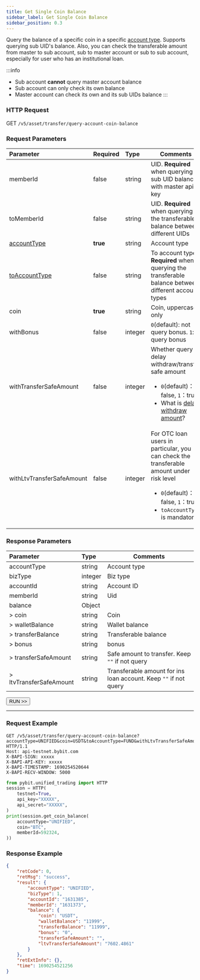 ```yaml
---
title: Get Single Coin Balance
sidebar_label: Get Single Coin Balance
sidebar_position: 0.3
---
```


Query the balance of a specific coin in a specific [account type](../../enum#accounttype). Supports querying sub UID's balance.
Also, you can check the transferable amount from master to sub account, sub to master account or sub to sub account, especially
for user who has an institutional loan.

:::info
* Sub account **cannot** query master account balance
* Sub account can only check its own balance
* Master account can check its own and its sub UIDs balance
:::

### HTTP Request
GET `/v5/asset/transfer/query-account-coin-balance`

### Request Parameters
| Parameter | Required | Type | Comments|
|:----- |:-------|:-----|------ |
|memberId |false |string |UID. **Required** when querying sub UID balance with master api key |
|toMemberId |false |string |UID. **Required** when querying the transferable balance between different UIDs |
|[accountType](../../enum#accounttype) |**true** |string |Account type |
|[toAccountType](../../enum#accounttype) |false |string |To account type. **Required** when querying the transferable balance between different account types|
|coin |**true** |string |Coin, uppercase only |
|withBonus |false |integer |`0`(default): not query bonus. `1`: query bonus  |
|withTransferSafeAmount|false |integer |Whether query delay withdraw/transfer safe amount <ul><li>`0`(default)：false, `1`：true</li><li>What is [delay withdraw amount](delay-amount#)?</li></ul> |
|withLtvTransferSafeAmount|false |integer |For OTC loan users in particular, you can check the transferable amount under risk level<ul><li>`0`(default)：false, `1`：true</li><li>`toAccountType` is mandatory</li></ul> |

### Response Parameters
| Parameter | Type | Comments|
|:----- |:-----|----- |
|accountType |string |Account type |
|bizType |integer |Biz type |
|accountId |string |Account ID |
|memberId |string |Uid |
|balance |Object | |
|> coin |string |Coin |
|> walletBalance |string |Wallet balance |
|> transferBalance |string |Transferable balance |
|> bonus |string |bonus |
|> transferSafeAmount |string |Safe amount to transfer. Keep `""` if not query|
|> ltvTransferSafeAmount |string |Transferable amount for ins loan account. Keep `""` if not query|

<a href="/api-explorer/v5/asset/account-coin-balance"><Button>RUN >></Button></a>

---

### Request Example

<Tabs groupId="programming-languages">
<TabItem value="http" label="HTTP">

```http
GET /v5/asset/transfer/query-account-coin-balance?accountType=UNIFIED&coin=USDT&toAccountType=FUND&withLtvTransferSafeAmount=1 HTTP/1.1
Host: api-testnet.bybit.com
X-BAPI-SIGN: xxxxx
X-BAPI-API-KEY: xxxxx
X-BAPI-TIMESTAMP: 1690254520644
X-BAPI-RECV-WINDOW: 5000
```

</TabItem>
<TabItem value="python" label="Python">

```python
from pybit.unified_trading import HTTP
session = HTTP(
    testnet=True,
    api_key="XXXXX",
    api_secret="XXXXX",
)
print(session.get_coin_balance(
    accountType="UNIFIED",
    coin="BTC",
    memberId=592324,
))
```

</TabItem>
</Tabs>

### Response Example

```json
{
    "retCode": 0,
    "retMsg": "success",
    "result": {
        "accountType": "UNIFIED",
        "bizType": 1,
        "accountId": "1631385",
        "memberId": "1631373",
        "balance": {
            "coin": "USDT",
            "walletBalance": "11999",
            "transferBalance": "11999",
            "bonus": "0",
            "transferSafeAmount": "",
            "ltvTransferSafeAmount": "7602.4861"
        }
    },
    "retExtInfo": {},
    "time": 1690254521256
}
```
